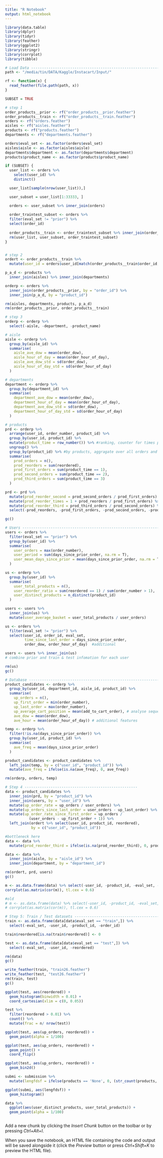 ```yaml
---
title: "R Notebook"
output: html_notebook
---
```


```r
library(data.table)
library(dplyr)
library(tidyr)
library(feather)
library(ggplot2)
library(stringr)
library(corrplot)
library(tibble)
```

```r
# Load Data ---------------------------------------------------------------
path <- "/media/tin/DATA/Kaggle/Instacart/Input/"

rf <- function(x) {
  read_feather(file.path(path, x))
}

SUBSET = TRUE

# step 1
order_products__prior <- rf("order_products__prior.feather")
order_products__train <- rf("order_products__train.feather")
orders <- rf("orders.feather")
aisles <- rf("aisles.feather")
products <- rf("products.feather")
departments <- rf("departments.feather")

orders$eval_set <- as.factor(orders$eval_set)
aisles$aisle <- as.factor(aisles$aisle)
departments$department <- as.factor(departments$department)
products$product_name <- as.factor(products$product_name)

if (SUBSET) {
  user_list <- orders %>%
    select(user_id) %>%
    distinct()

  user_list[sample(nrow(user_list)),]

  user_subset = user_list[1:33333, ]

  orders <- user_subset %>% inner_join(orders)
  
  order_traintest_subset <- orders %>% 
  filter(eval_set != "prior") %>%
  select(order_id)
  
  order_products__train <- order_traintest_subset %>% inner_join(order_products__train)
  rm(user_list, user_subset, order_traintest_subset)
}

```



```r
```

```r
# step 2
ordert <- order_products__train %>%
  mutate(user_id = orders$user_id[match(order_products__train$order_id, orders$order_id)])

p_a_d <- products %>% 
  inner_join(aisles) %>% inner_join(departments)

orderp <- orders %>% 
  inner_join(order_products__prior, by = "order_id") %>%
  inner_join(p_a_d, by = "product_id")

rm(aisles, departments, products, p_a_d)
rm(order_products__prior, order_products__train)

```

```r
# step 3
orderp <- orderp %>%
  select(-aisle, -department, -product_name)

# aisle
aisle <- orderp %>%
  group_by(aisle_id) %>%
  summarise(
    aisle_ave_dow = mean(order_dow), 
    aisle_hour_of_day = mean(order_hour_of_day),
    aisle_ave_dow_std = sd(order_dow), 
    aisle_hour_of_day_std = sd(order_hour_of_day)
  )

# departments
department <- orderp %>%
  group_by(department_id) %>%
  summarise(
    department_ave_dow = mean(order_dow), 
    department_hour_of_day = mean(order_hour_of_day),
    department_ave_dow_std = sd(order_dow), 
    department_hour_of_day_std = sd(order_hour_of_day)
  )

# products
prd <- orderp %>%
  arrange(user_id, order_number, product_id) %>%
  group_by(user_id, product_id) %>%
  mutate(product_time = row_number()) %>% #ranking, counter for times purchased
  ungroup() %>%
  group_by(product_id) %>% #by products, aggragate over all orders and all customers
  summarise(
    prod_orders = n(),
    prod_reorders = sum(reordered),
    prod_first_orders = sum(product_time == 1),
    prod_second_orders = sum(product_time == 2),
    prod_third_orders = sum(product_time == 3)
  )

prd <- prd %>%
  mutate(prod_reorder_second = prod_second_orders / prod_first_orders) %>%
  mutate(prod_reorder_times = 1 + prod_reorders / prod_first_orders) %>%
  mutate(prod_reorder_third = prod_third_orders / prod_second_orders) %>%
  select(-prod_reorders, -prod_first_orders, -prod_second_orders, -prod_third_orders)

gc()

# Users -------------------------------------------------------------------
users <- orders %>%
  filter(eval_set == "prior") %>%
  group_by(user_id) %>%
  summarise(
    user_orders = max(order_number),
    user_period = sum(days_since_prior_order, na.rm = T),
    user_mean_days_since_prior = mean(days_since_prior_order, na.rm = T)
  )

us <- orderp %>%
  group_by(user_id) %>%
  summarise(
    user_total_products = n(),
    user_reorder_ratio = sum(reordered == 1) / sum(order_number > 1),
    user_distinct_products = n_distinct(product_id)
  )

users <- users %>% 
  inner_join(us) %>%
  mutate(user_average_basket = user_total_products / user_orders)

us <- orders %>%
  filter(eval_set != "prior") %>%
  select(user_id, order_id, eval_set,
         time_since_last_order = days_since_prior_order,
         order_dow, order_hour_of_day)  #additional

users <- users %>% inner_join(us)
# combine prior and train & test infomation for each user

rm(us)
gc()

# Database ----------------------------------------------------------------
product_candidates <- orderp %>%
  group_by(user_id, department_id, aisle_id, product_id) %>% 
  summarise(
    up_orders = n(),
    up_first_order = min(order_number),
    up_last_order = max(order_number),
    up_average_cart_position = mean(add_to_cart_order), # analyse sequence of purchased product
    ave_dow = mean(order_dow),
    ave_hour = mean(order_hour_of_day)) # additional features

temp <- orderp %>%
  filter(!is.na(days_since_prior_order)) %>%
  group_by(user_id, product_id) %>% 
  summarise(
    ave_freq = mean(days_since_prior_order)
  )

product_candidates <- product_candidates %>%
  left_join(temp, by = c("user_id", "product_id")) %>%
  mutate(ave_freq = ifelse(is.na(ave_freq), 0, ave_freq))

rm(orderp, orders, temp)
```

```r
# Step 4 ----------------------------------------------------
data <- product_candidates %>% 
  inner_join(prd, by = "product_id") %>%
  inner_join(users, by = "user_id") %>%
  mutate(up_order_rate = up_orders / user_orders) %>%
  mutate(up_orders_since_last_order = user_orders - up_last_order) %>%
  mutate(up_order_rate_since_first_order = up_orders / 
           (user_orders - up_first_order + 1)) %>%
  left_join(ordert %>% select(user_id, product_id, reordered), 
            by = c("user_id", "product_id"))

#bottleneck here
data <- data %>%
  mutate(prod_reorder_third = ifelse(is.na(prod_reorder_third), 0, prod_reorder_third))

data <- data %>%
  inner_join(aisle, by = "aisle_id") %>%
  inner_join(department, by = "department_id")

rm(ordert, prd, users)
gc()
```
```r
m <- as.data.frame(data) %>% select(-user_id, -product_id, -eval_set, -order_id, -reordered)
corrplot(as.matrix(cor(m)), tl.cex = 0.6)
```

```r
#old
# m <- as.data.frame(data) %>% select(-user_id, -product_id, -eval_set, -order_id, -reordered)
# corrplot(as.matrix(cor(m)), tl.cex = 0.6)
```

```r
# Step 5: Train / Test datasets ---------------------------------------------------
train <- as.data.frame(data[data$eval_set == "train",]) %>%
  select(-eval_set, -user_id, -product_id, -order_id)

train$reordered[is.na(train$reordered)] <- 0

test <- as.data.frame(data[data$eval_set == "test",]) %>%
  select(-eval_set, -user_id, -reordered)

rm(data)
gc()
```

```r
write_feather(train, "train26.feather")
write_feather(test, "test26.feather")
rm(train, test)
gc()
```

```r
ggplot(test, aes(reordered)) +
  geom_histogram(binwidth = 0.01) +
  coord_cartesian(xlim = c(0, 0.05))
```

```r
test %>%
  filter(reordered > 0.01) %>%
  count() %>%
  mutate(frac = n/ nrow(test))
```

```r
ggplot(test, aes(up_orders, reordered)) +
  geom_point(alpha = 1/100)
```

```r
ggplot(test, aes(up_orders, reordered)) +
  geom_point() +
  coord_flip()
```
```r
ggplot(test, aes(up_orders, reordered)) +
  geom_bin2d()
```

```r
submi <- submission %>%
  mutate(lengfdsf = ifelse(products == 'None', 0, (str_count(products, '\\s+') + 1)))

ggplot(submi, aes(lengfdsf)) +
  geom_histogram()
```

```r
data %>%
  ggplot(aes(user_distinct_products, user_total_products)) +
  geom_point(alpha = 1/100)
```

```r

```






Add a new chunk by clicking the *Insert Chunk* button on the toolbar or by pressing *Ctrl+Alt+I*.

When you save the notebook, an HTML file containing the code and output will be saved alongside it (click the *Preview* button or press *Ctrl+Shift+K* to preview the HTML file).
